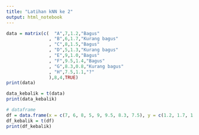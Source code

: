 ```yaml
---
title: "Latihan kNN ke 2"
output: html_notebook
---
```



```r
data = matrix(c(  "A",7,1.2,"Bagus"
                , "B",6,1.7,"Kurang bagus"
                , "C",8,1.5,"Bagus"
                , "D",5,1.3,"Kurang bagus"
                , "E",9,1.0,"Bagus"
                , "F",9.5,1.4,"Bagus"
                , "G",8.3,0.8,"Kurang bagus"
                , "H",7.5,1.1,"?"
                ),8,4,TRUE)
print(data)
```
```r
data_kebalik = t(data)
print(data_kebalik)
```
```r
# dataframe
df = data.frame(x = c(7, 6, 8, 5, 9, 9.5, 8.3, 7.5), y = c(1.2, 1.7, 1.5, 1.3, 1.0, 1.4, 0.8, 1.1), KAT = c("Bagus", "Kurang bagus", "Bagus", "Kurang bagus", "Bagus", "Bagus", "Kurang bagus", "?"))
df_kebalik = t(df)
print(df_kebalik)

```






















